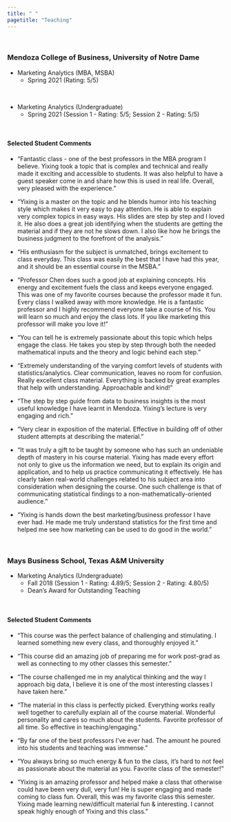 ```yaml
---
title: " "
pagetitle: "Teaching"
---
```


<p>&nbsp;</p>

### Mendoza College of Business, University of Notre Dame

- Marketing Analytics (MBA, MSBA) 
  - Spring 2021 (Rating: 5/5)
<p>&nbsp;</p>
- Marketing Analytics (Undergraduate)
  - Spring 2021 (Session 1 - Rating: 5/5; Session 2 - Rating: 5/5)
<p>&nbsp;</p>

#### Selected Student Comments

- “Fantastic class - one of the best professors in the MBA program I believe. Yixing took a topic that is complex and technical and really made it exciting and accessible to students. It was also helpful to have a guest speaker come in and share how this is used in real life. Overall, very pleased with the experience.”

- “Yixing is a master on the topic and he blends humor into his teaching style which makes it very easy to pay attention. He is able to explain very complex topics in easy ways. His slides are step by step and I loved it. He also does a great job identifying when the students are getting the material and if they are not he slows down. I also like how he brings the business judgment to the forefront of the analysis.”

- “His enthusiasm for the subject is unmatched, brings excitement to class everyday.  This class was easily the best that I have had this year, and it should be an essential course in the MSBA.”   

- “Professor Chen does such a good job at explaining concepts. His energy and excitement fuels the class and keeps everyone engaged. This was one of my favorite courses because the professor made it fun. Every class I walked away with more knowledge. He is a fantastic professor and I highly recommend everyone take a course of his. You will learn so much and enjoy the class lots. If you like marketing this professor will make you love it!” 

- “You can tell he is extremely passionate about this topic which helps engage the class. He takes you step by step through both the needed mathematical inputs and the theory and logic behind each step.” 

- “Extremely understanding of the varying comfort levels of students with statistics/analytics. Clear communication, leaves no room for confusion. Really excellent class material. Everything is backed by great examples that help with understanding. Approachable and kind!”

- “The step by step guide from data to business insights is the most useful knowledge I have learnt in Mendoza. Yixing's lecture is very engaging and rich.” 

- “Very clear in exposition of the material. Effective in building off of other student attempts at describing the material.”

- "It was truly a gift to be taught by someone who has such an undeniable depth of mastery in his course material. Yixing has made every effort not only to give us the information we need, but to explain its origin and application, and to help us practice communicating it effectively. He has clearly taken real-world challenges related to his subject area into consideration when designing the course. One such challenge is that of communicating statistical findings to a non-mathematically-oriented audience."

- "Yixing is hands down the best marketing/business professor I have ever had. He made me truly understand statistics for the first time and helped me see how marketing can be used to do good in the world."

<p>&nbsp;</p>

### Mays Business School, Texas A&M University


- Marketing Analytics (Undergraduate)
    - Fall 2018 (Session 1 - Rating: 4.89/5; Session 2 - Rating: 4.80/5)
    - Dean’s Award for Outstanding Teaching
<p>&nbsp;</p> 

#### Selected Student Comments

- “This course was the perfect balance of challenging and stimulating. I learned something new every class, and thoroughly enjoyed it.”

- “This course did an amazing job of preparing me for work post-grad as well as connecting to my other classes this semester.”

- “The course challenged me in my analytical thinking and the way I approach big data, I believe it is one of the most interesting classes I have taken here.”

- “The material in this class is perfectly picked. Everything works really well together to carefully explain all of the course material. Wonderful personality and cares so much about the students. Favorite professor of all time. So effective in teaching/engaging.”

- “By far one of the best professors I've ever had. The amount he poured into his students and teaching was immense.”

- “You always bring so much energy & fun to the class, it’s hard to not feel as passionate about the material as you. Favorite class of the semester!”

- “Yixing is an amazing professor and helped make a class that otherwise could have been very dull, very fun! He is super engaging and made coming to class fun. Overall, this was my favorite class this semester. Yixing made learning new/difficult material fun & interesting. I cannot speak highly enough of Yixing and this class.”

